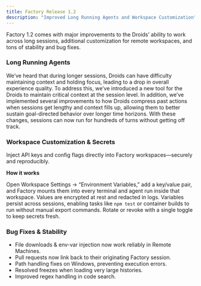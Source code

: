 ```yaml
---
title: Factory Release 1.2
description: "Improved Long Running Agents and Workspace Customization"
---
```


Factory 1.2 comes with major improvements to the Droids’ ability to work across long sessions, additional customization for remote workspaces, and tons of stability and bug fixes.


### Long Running Agents

We’ve heard that during longer sessions, Droids can have difficulty maintaining context and holding focus, leading to a drop in overall experience quality. To address this, we’ve introduced a new tool for the Droids to maintain critical context at the session level. In addition, we’ve implemented several improvements to how Droids compress past actions when sessions get lengthy and context fills up, allowing them to better sustain goal-directed behavior over longer time horizons. With these changes, sessions can now run for hundreds of turns without getting off track.

### Workspace Customization & Secrets

Inject API keys and config flags directly into Factory workspaces—securely and reproducibly.

**How it works**

Open Workspace Settings → “Environment Variables,” add a key/value pair, and Factory mounts them into every terminal and agent run inside that workspace. Values are encrypted at rest and redacted in logs. Variables persist across sessions, enabling tasks like `npm test` or container builds to run without manual export commands. Rotate or revoke with a single toggle to keep secrets fresh.


### Bug Fixes & Stability

- File downloads & env-var injection now work reliably in Remote Machines.
- Pull requests now link back to their originating Factory session.
- Path handling fixes on Windows, preventing execution errors.
- Resolved freezes when loading very large histories.
- Improved regex handling in code search.